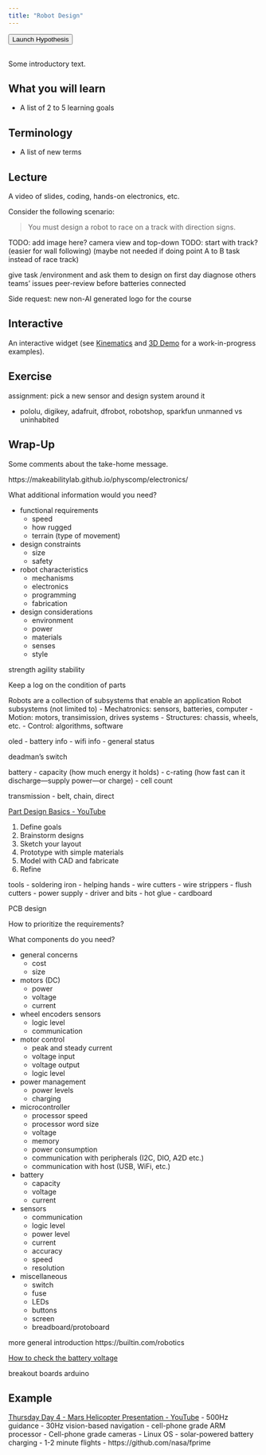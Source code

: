 ```yaml
---
title: "Robot Design"
---
```


```{=html}
<button style="margin-bottom: 1rem;" type="button" class="btn btn-primary" data-toggle="tooltip" title="Launch Hypothesis for this chapter" onclick="(function(){window.hypothesisConfig=function(){return{showHighlights:true,appType:'bookmarklet'};};var d=document,s=d.createElement('script');s.setAttribute('src','https://hypothes.is/embed.js');d.body.appendChild(s)})();">Launch Hypothesis</button>
```

Some introductory text.

## What you will learn

- A list of 2 to 5 learning goals

## Terminology

- A list of new terms

## Lecture

A video of slides, coding, hands-on electronics, etc.

Consider the following scenario:

> You must design a robot to race on a track with direction signs.

TODO: add image here? camera view and top-down
TODO: start with track? (easier for wall following) (maybe not needed if doing point A to B task instead of race track)

give task /environment and ask them to design on first day
diagnose others teams' issues
peer-review before batteries connected

Side request: new non-AI generated logo for the course


## Interactive

An interactive widget (see [Kinematics](kinematics.qmd) and [3D Demo](threedemo.qmd) for a work-in-progress examples).

## Exercise

assignment: pick a new sensor and design system around it

- pololu, digikey, adafruit, dfrobot, robotshop, sparkfun
  unmanned vs uninhabited

## Wrap-Up

Some comments about the take-home message.











https://makeabilitylab.github.io/physcomp/electronics/

What additional information would you need?

- functional requirements
  - speed
  - how rugged
  - terrain (type of movement)
- design constraints
  - size
  - safety

- robot characteristics
  - mechanisms
  - electronics
  - programming
  - fabrication
- design considerations
  - environment
  - power
  - materials
  - senses
  - style

strength
agility
stability

Keep a log on the condition of parts

Robots are a collection of subsystems that enable an application
Robot subsystems (not limited to)
- Mechatronics: sensors, batteries, computer
- Motion: motors, transimission, drives systems
- Structures: chassis, wheels, etc.
- Control: algorithms, software


oled
- battery info
- wifi info
- general status

deadman's switch

battery
- capacity (how much energy it holds)
- c-rating (how fast can it discharge---supply power---or charge)
- cell count

transmission
- belt, chain, direct

[Part Design Basics - YouTube](https://www.youtube.com/playlist?list=PL4FdDkwWXT9q0bWfy7sxuKQeughT9Fg_Q)


1. Define goals
2. Brainstorm designs
3. Sketch your layout
4. Prototype with simple materials
5. Model with CAD and fabricate
6. Refine

tools
- soldering iron
- helping hands
- wire cutters
- wire strippers
- flush cutters
- power supply
- driver and bits
- hot glue
- cardboard

PCB design

How to prioritize the requirements?

What components do you need?


- general concerns
  - cost
  - size
- motors (DC)
  - power
  - voltage
  - current
- wheel encoders sensors
  - logic level
  - communication
- motor control
  - peak and steady current
  - voltage input
  - voltage output
  - logic level
- power management
  - power levels
  - charging
- microcontroller
  - processor speed
  - processor word size
  - voltage
  - memory
  - power consumption
  - communication with peripherals (I2C, DIO, A2D etc.)
  - communication with host (USB, WiFi, etc.)
- battery
  - capacity
  - voltage
  - current
- sensors
  - communication
  - logic level
  - power level
  - current
  - accuracy
  - speed
  - resolution
- miscellaneous
  - switch
  - fuse
  - LEDs
  - buttons
  - screen
  - breadboard/protoboard

more general introduction
https://builtin.com/robotics

[How to check the battery voltage](https://wiki.seeedstudio.com/check_battery_voltage/)

breakout boards
arduino


## Example

[Thursday Day 4 - Mars Helicopter Presentation - YouTube](https://www.youtube.com/watch?app=desktop&v=mQu9m4MG5Gc)
- 500Hz guidance
- 30Hz vision-based navigation
- cell-phone grade ARM processor
- Cell-phone grade cameras
- Linux OS
- solar-powered battery charging
- 1-2 minute flights
- https://github.com/nasa/fprime
